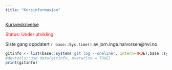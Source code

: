 ```yaml
---
title: "Kursinformasjon"
---
```



[Kursveskrivelse](https://www.hvl.no/studier/studieprogram/emne/%C3%B8kb1115)

<span style="color:red"> Status: Under utvikling </span>

Siste gang oppdatert ``r base::Sys.time()`` av jorn.inge.halvorsen@hvl.no. 


```r
gitinfo <- list(base::system('git log --oneline', intern=TRUE),base::system('git rev-list --count HEAD', intern=TRUE))
#devtools::use_data(gitinfo, overwrite = TRUE)
print(gitinfo)
```
